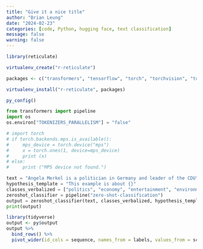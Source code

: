 ```yaml
---
title: "Give it a nice title"
author: "Brian Leung"
date: "2024-02-23"
categories: [code, Python, hugging face, text classification] 
message: false 
warning: false
---
```


```r
library(reticulate)

virtualenv_create("r-reticulate")

packages <- c("transformers", "tensorflow", "torch", "torchvision", "torchaudio")

virtualenv_install("r-reticulate", packages)
```

```r
py_config()
```

```python
from transformers import pipeline
import os
os.environ["TOKENIZERS_PARALLELISM"] = "false"
```

```python
# import torch
# if torch.backends.mps.is_available():
#     mps_device = torch.device("mps")
#     x = torch.ones(1, device=mps_device)
#     print (x)
# else:
#     print ("MPS device not found.")

```

```python
text = "Angela Merkel is a politician in Germany and leader of the CDU"
hypothesis_template = "This example is about {}"
classes_verbalized = ["politics", "economy", "entertainment", "environment"]
zeroshot_classifier = pipeline("zero-shot-classification")
output = zeroshot_classifier(text, classes_verbalized, hypothesis_template=hypothesis_template, multi_label=False)
print(output)
```

```r
library(tidyverse)
output <- py$output
output %>%
  bind_rows() %>%
  pivot_wider(id_cols = sequence, names_from = labels, values_from = scores)
```
